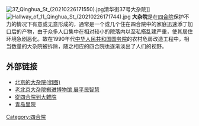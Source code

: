 [[File:37_Qinghua_St_(20210226171550).jpg|thumb]]清华街37号大杂院]]
[[File:Hallway_of_11_Qinghua_St_(20210226171744).jpg|thumb]]
'''大杂院'''是在[[四合院|四合院]]保护不力的情况下有意或无意形成的，通常是一个或几个住在四合院中的家庭迅速添丁加口后的产物，由于众多人口集中在相对较小的院落内以至私搭乱建严重，使其居住环境急剧恶化。故在1990年代[[中华人民共和国国务院|中华人民共和国国务院]]的农村危房改造工程中，相当数量的大杂院被拆除，随之相应的四合院也逐渐淡出了人们的视野。

== 外部链接 ==
* [http://www.showchina.org/jjzg/bwzg/201012/t824343.htm 北京的大杂院(组图)]{{Wayback|url=http://www.showchina.org/jjzg/bwzg/201012/t824343.htm |date=20150929080858 }}
* [https://web.archive.org/web/20160305003901/http://sznews.com/photo/content/2011-07/29/content_5888015.htm 老北京大杂院搬进博物馆 展平民智慧]
* [http://d.wanfangdata.com.cn/periodical_shanxjz200509005.aspx 從四合院到大雜院]
* [http://www.douban.com/group/topic/8780046/ 青岛里院]{{Wayback|url=http://www.douban.com/group/topic/8780046/ |date=20160310003613 }}
[[Category:四合院|Category:四合院]]